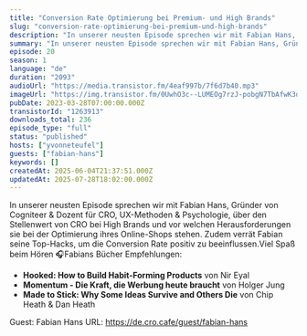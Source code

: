 ```yaml
---
title: "Conversion Rate Optimierung bei Premium- und High Brands"
slug: "conversion-rate-optimierung-bei-premium-und-high-brands"
description: "In unserer neusten Episode sprechen wir mit Fabian Hans, Gründer von Cogniteer & Dozent für CRO, UX-Methoden & Psychologie, über den Stellenwert von CRO bei High Brands und vor welchen Herausforderungen sie bei der Optimierung ihres Online-Shops stehen. Zudem verrät Fabian seine Top-Hacks, um die Conversion Rate positiv zu beeinflussen.Viel Spaß beim Hören 🎧‍Fabians Bücher Empfehlungen:\n- **Hooked: How to Build Habit-Forming Products** von Nir Eyal\n- **Momentum - Die Kraft, die Werbung heute braucht** von Holger Jung\n- **Made to Stick: Why Some Ideas Survive and Others Die** von Chip Heath & Dan Heath\n\nGuest: Fabian Hans\nURL: https://de.cro.cafe/guest/fabian-hans"
summary: "In unserer neusten Episode sprechen wir mit Fabian Hans, Gründer von Cogniteer & Dozent für CRO, UX-Methoden & Psychologie, über den Stellenwert von CRO bei High Brands und vor welchen Herausforderungen sie bei der Optimierung ihres Online-Shops stehen. Zudem verrät Fabian seine Top-Hacks, um die Conversion Rate positiv zu beeinflussen.Viel Spaß beim Hören 🎧‍Fabians Bücher Empfehlungen:Hooked: How to Build Habit-Forming Products von Nir EyalMomentum - Die Kraft, die Werbung heute braucht von Holger JungMade to Stick: Why Some Ideas Survive and Others Die von Chip Heath & Dan Heath\n\nGuest: Fabian Hans\nURL: https://de.cro.cafe/guest/fabian-hans"
episode: 20
season: 1
language: "de"
duration: "2093"
audioUrl: "https://media.transistor.fm/4eaf997b/7f6d7b40.mp3"
imageUrl: "https://img.transistor.fm/0UwhO3c--LUMEOg7rzJ-pobgN7TbAfwK3dO7QcptjL4/rs:fill:0:0:1/w:3000/h:3000/q:60/aHR0cHM6Ly9pbWct/dXBsb2FkLXByb2R1/Y3Rpb24udHJhbnNp/c3Rvci5mbS9lOWMz/NDk3OWE2NmYxNWMw/ODhmZGMzOTdmY2Q2/OTM3MC5wbmc.webp"
pubDate: 2023-03-28T07:00:00.000Z
transistorId: "1263913"
downloads_total: 236
episode_type: "full"
status: "published"
hosts: ["yvonneteufel"]
guests: ["fabian-hans"]
keywords: []
createdAt: 2025-06-04T21:37:51.000Z
updatedAt: 2025-07-28T18:02:00.000Z
---
```


In unserer neusten Episode sprechen wir mit Fabian Hans, Gründer von Cogniteer & Dozent für CRO, UX-Methoden & Psychologie, über den Stellenwert von CRO bei High Brands und vor welchen Herausforderungen sie bei der Optimierung ihres Online-Shops stehen. Zudem verrät Fabian seine Top-Hacks, um die Conversion Rate positiv zu beeinflussen.Viel Spaß beim Hören 🎧‍Fabians Bücher Empfehlungen:
- **Hooked: How to Build Habit-Forming Products** von Nir Eyal
- **Momentum - Die Kraft, die Werbung heute braucht** von Holger Jung
- **Made to Stick: Why Some Ideas Survive and Others Die** von Chip Heath & Dan Heath

Guest: Fabian Hans
URL: https://de.cro.cafe/guest/fabian-hans
